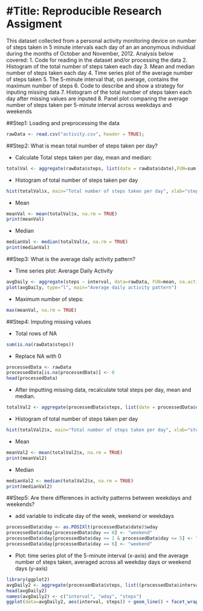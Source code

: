 #Title: Reproducible Research Assigment
=======================================
This dataset collected from a personal activity monitoring device on number of steps taken in 5 minute intervals each day of an 
an anonymous individual during the months of October and November, 2012.
Analysis below covered:
1. Code for reading in the dataset and/or processing the data
2. Histogram of the total number of steps taken each day
3. Mean and median number of steps taken each day
4. Time series plot of the average number of steps taken
5. The 5-minute interval that, on average, contains the maximum number of steps
6. Code to describe and show a strategy for inputing missing data
7. Histogram of the total number of steps taken each day after missing values are inputed
8. Panel plot comparing the average number of steps taken per 5-minute interval across weekdays and weekends



##Step1: Loading and preprocessing the data

```r
rawData <- read.csv("activity.csv", header = TRUE);
```



##Step2: What is mean total number of steps taken per day?

- Calculate Total steps taken per day, mean and median:
```r
totalVal <- aggregate(rawData$steps, list(date = rawData$date),FUN=sum)
```

- Histogram of total number of steps taken per day
```r
hist(totalVal$x, main="Total number of steps taken per day", xlab="steps", ylab="day")
```

- Mean 
```r
meanVal <- mean(totalVal$x, na.rm = TRUE)
print(meanVal)
```

- Median
```r
medianVal <- median(totalVal$x, na.rm = TRUE)
print(medianVal)
```



##Step3: What is the average daily activity pattern?

- Time series plot: Average Daily Activity
```r
avgDaily <- aggregate(steps ~ interval, data=rawData, FUN=mean, na.action = na.pass, na.rm = TRUE)
plot(avgDaily, type="l", main="Average daily activity pattern")
```

- Maximum number of steps:
```r
max(meanVal, na.rm = TRUE)
```



##Step4: Imputing missing values

- Total rows of NA
```r
sum(is.na(rawData$steps))
```

- Replace NA with 0
```r
processedData <- rawData 
processedData[is.na(processedData)] <- 0
head(processedData)
```

- After imputting missing data, recalculate total steps per day, mean and median. 
```r
totalVal2 <- aggregate(processedData$steps, list(date = processedData$date),FUN=sum)
```

- Histogram of total number of steps taken per day
```r
hist(totalVal2$x, main="Total number of steps taken per day", xlab="steps", ylab="day")
```

- Mean 
```r
meanVal2 <- mean(totalVal2$x, na.rm = TRUE)
print(meanVal2)
```

- Median
```r
medianVal2 <- median(totalVal2$x, na.rm = TRUE)
print(medianVal2)
```



##Step5: Are there differences in activity patterns between weekdays and weekends?

- add variable to indicate day of the week, weekend or weekdays
```r
processedData$day <- as.POSIXlt(processedData$date)$wday
processedData$day[processedData$day == 0] <- "weekend"
processedData$day[processedData$day >= 1 & processedData$day <= 5] <- "weekday"
processedData$day[processedData$day == 6] <- "weekend"
```

- Plot: time series plot of the 5-minute interval (x-axis) and the average number of steps taken, averaged across all weekday days or weekend days (y-axis)
```r
library(ggplot2)
avgDaily2 <- aggregate(processedData$steps, list((processedData$interval),processedData$day), FUN = "mean")
head(avgDaily2)
names(avgDaily2) <- c("interval", "wday", "steps")
ggplot(data=avgDaily2, aes(interval, steps)) + geom_line() + facet_wrap(~ wday)
```
